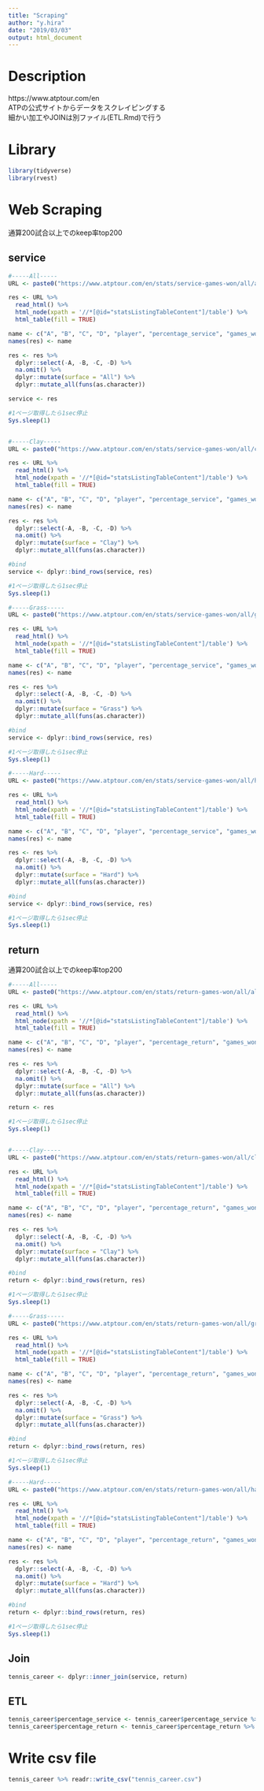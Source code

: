 ```yaml
---
title: "Scraping"
author: "y.hira"
date: "2019/03/03"
output: html_document
---
```


# Description

https://www.atptour.com/en  
ATPの公式サイトからデータをスクレイピングする  
細かい加工やJOINは別ファイル(ETL.Rmd)で行う

# Library
```r
library(tidyverse)
library(rvest)
```

# Web Scraping

通算200試合以上でのkeep率top200

## service
```r
#-----All-----
URL <- paste0("https://www.atptour.com/en/stats/service-games-won/all/all/all/")

res <- URL %>% 
  read_html() %>% 
  html_node(xpath = '//*[@id="statsListingTableContent"]/table') %>% 
  html_table(fill = TRUE)

name <- c("A", "B", "C", "D", "player", "percentage_service", "games_won_service", "games_total_service", "matches")
names(res) <- name

res <- res %>% 
  dplyr::select(-A, -B, -C, -D) %>% 
  na.omit() %>% 
  dplyr::mutate(surface = "All") %>% 
  dplyr::mutate_all(funs(as.character))

service <- res

#1ページ取得したら1sec停止
Sys.sleep(1)


#-----Clay-----
URL <- paste0("https://www.atptour.com/en/stats/service-games-won/all/clay/all/")

res <- URL %>% 
  read_html() %>% 
  html_node(xpath = '//*[@id="statsListingTableContent"]/table') %>% 
  html_table(fill = TRUE)

name <- c("A", "B", "C", "D", "player", "percentage_service", "games_won_service", "games_total_service", "matches")
names(res) <- name

res <- res %>% 
  dplyr::select(-A, -B, -C, -D) %>% 
  na.omit() %>% 
  dplyr::mutate(surface = "Clay") %>% 
  dplyr::mutate_all(funs(as.character))

#bind
service <- dplyr::bind_rows(service, res)

#1ページ取得したら1sec停止
Sys.sleep(1)

#-----Grass-----
URL <- paste0("https://www.atptour.com/en/stats/service-games-won/all/grass/all/")

res <- URL %>% 
  read_html() %>% 
  html_node(xpath = '//*[@id="statsListingTableContent"]/table') %>% 
  html_table(fill = TRUE)

name <- c("A", "B", "C", "D", "player", "percentage_service", "games_won_service", "games_total_service", "matches")
names(res) <- name

res <- res %>% 
  dplyr::select(-A, -B, -C, -D) %>% 
  na.omit() %>% 
  dplyr::mutate(surface = "Grass") %>% 
  dplyr::mutate_all(funs(as.character))

#bind
service <- dplyr::bind_rows(service, res)

#1ページ取得したら1sec停止
Sys.sleep(1)

#-----Hard-----
URL <- paste0("https://www.atptour.com/en/stats/service-games-won/all/hard/all/")

res <- URL %>% 
  read_html() %>% 
  html_node(xpath = '//*[@id="statsListingTableContent"]/table') %>% 
  html_table(fill = TRUE)

name <- c("A", "B", "C", "D", "player", "percentage_service", "games_won_service", "games_total_service", "matches")
names(res) <- name

res <- res %>% 
  dplyr::select(-A, -B, -C, -D) %>% 
  na.omit() %>% 
  dplyr::mutate(surface = "Hard") %>% 
  dplyr::mutate_all(funs(as.character))

#bind
service <- dplyr::bind_rows(service, res)

#1ページ取得したら1sec停止
Sys.sleep(1)
```

## return

通算200試合以上でのkeep率top200

```r
#-----All-----
URL <- paste0("https://www.atptour.com/en/stats/return-games-won/all/all/all/")

res <- URL %>% 
  read_html() %>% 
  html_node(xpath = '//*[@id="statsListingTableContent"]/table') %>% 
  html_table(fill = TRUE)

name <- c("A", "B", "C", "D", "player", "percentage_return", "games_won_return", "games_total_return", "matches")
names(res) <- name

res <- res %>% 
  dplyr::select(-A, -B, -C, -D) %>% 
  na.omit() %>% 
  dplyr::mutate(surface = "All") %>% 
  dplyr::mutate_all(funs(as.character))

return <- res

#1ページ取得したら1sec停止
Sys.sleep(1)


#-----Clay-----
URL <- paste0("https://www.atptour.com/en/stats/return-games-won/all/clay/all/")

res <- URL %>% 
  read_html() %>% 
  html_node(xpath = '//*[@id="statsListingTableContent"]/table') %>% 
  html_table(fill = TRUE)

name <- c("A", "B", "C", "D", "player", "percentage_return", "games_won_return", "games_total_return", "matches")
names(res) <- name

res <- res %>% 
  dplyr::select(-A, -B, -C, -D) %>% 
  na.omit() %>% 
  dplyr::mutate(surface = "Clay") %>% 
  dplyr::mutate_all(funs(as.character))

#bind
return <- dplyr::bind_rows(return, res)

#1ページ取得したら1sec停止
Sys.sleep(1)

#-----Grass-----
URL <- paste0("https://www.atptour.com/en/stats/return-games-won/all/grass/all/")

res <- URL %>% 
  read_html() %>% 
  html_node(xpath = '//*[@id="statsListingTableContent"]/table') %>% 
  html_table(fill = TRUE)

name <- c("A", "B", "C", "D", "player", "percentage_return", "games_won_return", "games_total_return", "matches")
names(res) <- name

res <- res %>% 
  dplyr::select(-A, -B, -C, -D) %>% 
  na.omit() %>% 
  dplyr::mutate(surface = "Grass") %>% 
  dplyr::mutate_all(funs(as.character))

#bind
return <- dplyr::bind_rows(return, res)

#1ページ取得したら1sec停止
Sys.sleep(1)

#-----Hard-----
URL <- paste0("https://www.atptour.com/en/stats/return-games-won/all/hard/all/")

res <- URL %>% 
  read_html() %>% 
  html_node(xpath = '//*[@id="statsListingTableContent"]/table') %>% 
  html_table(fill = TRUE)

name <- c("A", "B", "C", "D", "player", "percentage_return", "games_won_return", "games_total_return", "matches")
names(res) <- name

res <- res %>% 
  dplyr::select(-A, -B, -C, -D) %>% 
  na.omit() %>% 
  dplyr::mutate(surface = "Hard") %>% 
  dplyr::mutate_all(funs(as.character))

#bind
return <- dplyr::bind_rows(return, res)

#1ページ取得したら1sec停止
Sys.sleep(1)
```

## Join

```r
tennis_career <- dplyr::inner_join(service, return)
```

## ETL

```r
tennis_career$percentage_service <- tennis_career$percentage_service %>% str_replace_all("%", "")
tennis_career$percentage_return <- tennis_career$percentage_return %>% str_replace_all("%", "")
```

# Write csv file
```r
tennis_career %>% readr::write_csv("tennis_career.csv")
```